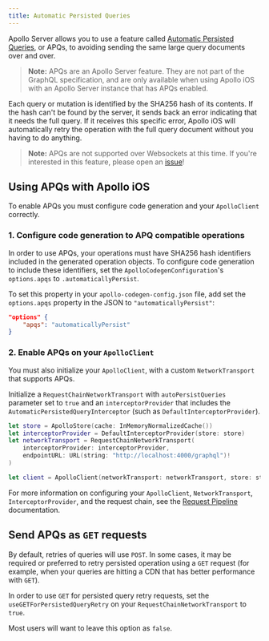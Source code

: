 ```yaml
---
title: Automatic Persisted Queries
---
```


Apollo Server allows you to use a feature called [Automatic Persisted Queries](https://www.apollographql.com/docs/apollo-server/performance/apq/), or APQs, to avoiding sending the same large query documents over and over.

> **Note:** APQs are an Apollo Server feature. They are not part of the GraphQL specification, and are only available when using Apollo iOS with an Apollo Server instance that has APQs enabled.

Each query or mutation is identified by the SHA256 hash of its contents. If the hash can't be found by the server, it sends back an error indicating that it needs the full query. If it receives this specific error, Apollo iOS will automatically retry the operation with the full query document without you having to do anything.

> **Note:** APQs are not supported over Websockets at this time. If you're interested in this feature, please open an [issue](https://github.com/apollographql/apollo-ios/issues/new/choose)!

## Using APQs with Apollo iOS

To enable APQs you must configure code generation and your `ApolloClient` correctly.

### 1. Configure code generation to APQ compatible operations

In order to use APQs, your operations must have SHA256 hash identifiers included in the generated operation objects. To configure code generation to include these identifiers, set the `ApolloCodegenConfiguration`'s `options.apqs` to `.automaticallyPersist`.

To set this property in your `apollo-codegen-config.json` file, add set the `options.apqs` property in the JSON to `"automaticallyPersist"`:
```json title="apollo-codegen-config.json"
"options" {
    "apqs": "automaticallyPersist"
}
 ```

### 2. Enable APQs on your `ApolloClient`

You must also initialize your `ApolloClient`, with a custom `NetworkTransport` that supports APQs.

Initialize a `RequestChainNetworkTransport` with `autoPersistQueries` parameter set to `true` and an `interceptorProvider` that includes the `AutomaticPersistedQueryInterceptor` (such as `DefaultInterceptorProvider`).

```swift
let store = ApolloStore(cache: InMemoryNormalizedCache())
let interceptorProvider = DefaultInterceptorProvider(store: store)
let networkTransport = RequestChainNetworkTransport(
    interceptorProvider: interceptorProvider,
    endpointURL: URL(string: "http://localhost:4000/graphql")!
)

let client = ApolloClient(networkTransport: networkTransport, store: store)
```
For more information on configuring your `ApolloClient`, `NetworkTransport`, `InterceptorProvider`, and the request chain, see the [Request Pipeline](./../networking/request-pipeline) documentation.

## Send APQs as `GET` requests

By default, retries of queries will use `POST`.  In some cases, it may be required or preferred to retry persisted operation using a `GET` request (for example, when your queries are hitting a CDN that has better performance with `GET`).

In order to use `GET` for persisted query retry requests, set the `useGETForPersistedQueryRetry` on your `RequestChainNetworkTransport` to `true`.

Most users will want to leave this option as `false`.
